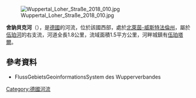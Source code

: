 {{Onesource|time=2020-08-13T04:43:00+00:00}}
{{Coord|51|16|1|N|7|10|51|E|display=title}}
[[Image:Wuppertal_Loher_Straße_2018_010.jpg|right]]

'''舍訥貝克河'''（{{lang-de|Schönebeck}}），是[[德國|德國]]的河流，位於該國西部，處於[[北萊茵-威斯特法倫州|北萊茵-威斯特法倫州]]，屬於[[伍珀河|伍珀河]]的右支流，河道全長1.8公里，流域面積1.5平方公里，河畔城鎮有[[伍珀塔爾|伍珀塔爾]]。

==參考資料==
* FlussGebietsGeoinformationsSystem des Wupperverbandes

{{Germany-geo-stub}}
[[Category:德國河流|Category:德國河流]]